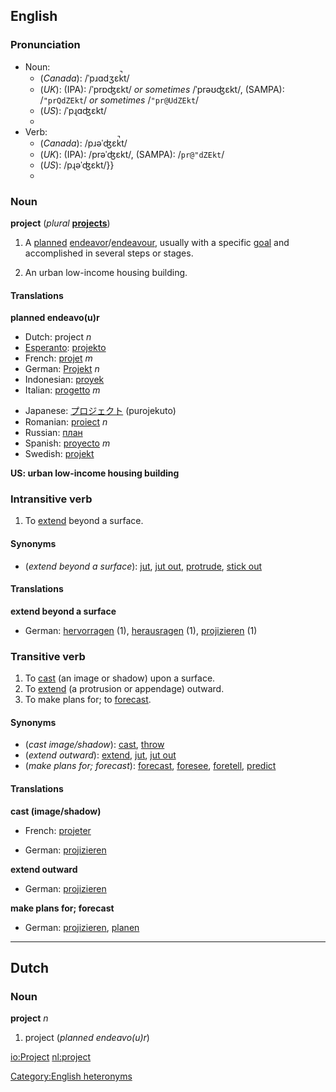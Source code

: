 ==English==

===Pronunciation===
*Noun:
**(''Canada''): /ˈpɹɑdʒεk̚t/
**(''UK''): (IPA): /ˈprɒʤεkt/ ''or sometimes'' /ˈprəʊʤεkt/, (SAMPA): /<tt>"prQdZEkt</tt>/ ''or sometimes'' /<tt>"pr@UdZEkt</tt>/
**(''US''): /ˈpɻɑʤεkt/
**{{Audio|en-ca-project-noun.ogg|Audio (Canada) (noun)}}
*Verb:
**(''Canada''): /pɹəˈʤεk̚t/
**(''UK''): (IPA): /prəˈʤεkt/, (SAMPA): /<tt>pr@"dZEkt</tt>/
**(''US''): /pɻəˈʤεkt/}}
**{{Audio|en-ca-project-verb.ogg|Audio (Canada) (verb)}}

===Noun===
'''project'''  (''plural'' '''[[projects]]''')
# A [[plan]]ned [[endeavor]]/[[endeavour]], usually with a specific [[goal]] and accomplished in several steps or stages.
#{{US}} An urban low-income housing building.

==== Translations ====

'''planned endeavo(u)r'''
{{top}}
*Dutch: project ''n''
*[[Esperanto]]: [[projekto]]
*French: [[projet]] ''m''
*German: [[Projekt]] ''n''
*Indonesian: [[proyek]]
*Italian: [[progetto]] ''m''
{{mid}}
*Japanese: [[プロジェクト]] (purojekuto)
*Romanian: [[proiect]] ''n''
*Russian: [[план]]
*Spanish: [[proyecto]] ''m''
*Swedish: [[projekt]]
{{bottom}}

'''US: urban low-income housing building'''

===Intransitive verb===
{{en-infl-reg-consonant|project||}}

#To [[extend]] beyond a surface.

====Synonyms====
*(''extend beyond a surface''): [[jut]], [[jut out]], [[protrude]], [[stick out]]

====Translations====

'''extend beyond a surface'''

{{top}}
*German: [[hervorragen]] (1), [[herausragen]] (1), [[projizieren]] (1)
{{mid}}
{{bottom}}

===Transitive verb===
{{en-infl-reg-consonant|project||}}

#To [[cast]] (an image or shadow) upon a surface.
#To [[extend]] (a protrusion or appendage) outward.
#To make plans for; to [[forecast]].

====Synonyms====
*(''cast image/shadow''): [[cast]], [[throw]]
*(''extend outward''): [[extend]], [[jut]], [[jut out]]
*(''make plans for; forecast''): [[forecast]], [[foresee]], [[foretell]], [[predict]]

====Translations====

'''cast (image/shadow)'''
{{top}}
*French: [[projeter]]
{{mid}}
*German: [[projizieren]]
{{bottom}}

'''extend outward'''
{{top}}
*German: [[projizieren]]
{{mid}}
{{bottom}}

'''make plans for; forecast'''
{{top}}
*German: [[projizieren]], [[planen]]
{{mid}}
{{bottom}}

----
==Dutch==
===Noun===
'''project''' ''n''

#project (''planned endeavo(u)r'')

[[Category:English heteronyms]]

[[io:Project]]
[[nl:project]]